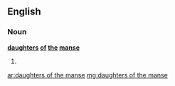 ==English==

===Noun===
'''[[daughters]] [[of]] [[the]] [[manse]]''' {{p}}

# {{plural of|[[daughter of the manse]]}}

[[ar:daughters of the manse]]
[[mg:daughters of the manse]]